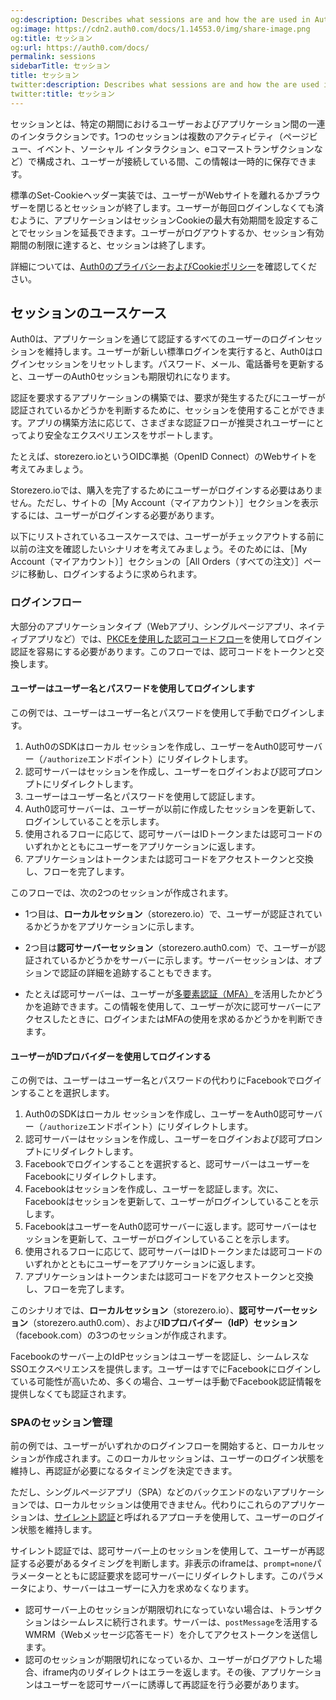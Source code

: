 ```yaml
---
og:description: Describes what sessions are and how the are used in Auth0.
og:image: https://cdn2.auth0.com/docs/1.14553.0/img/share-image.png
og:title: セッション
og:url: https://auth0.com/docs/
permalink: sessions
sidebarTitle: セッション
title: セッション
twitter:description: Describes what sessions are and how the are used in Auth0.
twitter:title: セッション
---
```


セッションとは、特定の期間におけるユーザーおよびアプリケーション間の一連のインタラクションです。1つのセッションは複数のアクティビティ（ページビュー、イベント、ソーシャル インタラクション、eコマーストランザクションなど）で構成され、ユーザーが接続している間、この情報は一時的に保存できます。

標準のSet-Cookieヘッダー実装では、ユーザーがWebサイトを離れるかブラウザーを閉じるとセッションが終了します。ユーザーが毎回ログインしなくても済むように、アプリケーションはセッションCookieの最大有効期間を設定することでセッションを延長できます。ユーザーがログアウトするか、セッション有効期間の制限に達すると、セッションは終了します。

詳細については、[Auth0のプライバシーおよびCookieポリシー](https://auth0.com/privacy)を確認してください。

## セッションのユースケース

Auth0は、アプリケーションを通じて認証するすべてのユーザーのログインセッションを維持します。ユーザーが新しい標準ログインを実行すると、Auth0はログインセッションをリセットします。パスワード、メール、電話番号を更新すると、ユーザーのAuth0セッションも期限切れになります。

認証を要求するアプリケーションの構築では、要求が発生するたびにユーザーが認証されているかどうかを判断するために、セッションを使用することができます。アプリの構築方法に応じて、さまざまな認証フローが推奨されユーザーにとってより安全なエクスペリエンスをサポートします。

たとえば、storezero.ioというOIDC準拠（OpenID Connect）のWebサイトを考えてみましょう。

Storezero.ioでは、購入を完了するためにユーザーがログインする必要はありません。ただし、サイトの［My Account（マイアカウント）］セクションを表示するには、ユーザーがログインする必要があります。

以下にリストされているユースケースでは、ユーザーがチェックアウトする前に以前の注文を確認したいシナリオを考えてみましょう。そのためには、［My Account（マイアカウント）］セクションの［All Orders（すべての注文）］ページに移動し、ログインするように求められます。

### ログインフロー

大部分のアプリケーションタイプ（Webアプリ、シングルページアプリ、ネイティブアプリなど）では、[PKCEを使用した認可コードフロー](/login/flows/authorization-code-flow-with-proof-key-for-code-exchange-pkce)を使用してログイン認証を容易にする必要があります。このフローでは、認可コードをトークンと交換します。



#### ユーザーはユーザー名とパスワードを使用してログインします

この例では、ユーザーはユーザー名とパスワードを使用して手動でログインします。

1. Auth0のSDKはローカル セッションを作成し、ユーザーをAuth0認可サーバー（`/authorize`エンドポイント）にリダイレクトします。
2. 認可サーバーはセッションを作成し、ユーザーをログインおよび認可プロンプトにリダイレクトします。
3. ユーザーはユーザー名とパスワードを使用して認証します。
4. Auth0認可サーバーは、ユーザーが以前に作成したセッションを更新して、ログインしていることを示します。
5. 使用されるフローに応じて、認可サーバーはIDトークンまたは認可コードのいずれかとともにユーザーをアプリケーションに返します。
6. アプリケーションはトークンまたは認可コードをアクセストークンと交換し、フローを完了します。

このフローでは、次の2つのセッションが作成されます。

* 1つ目は、**ローカルセッション**（storezero.io）で、ユーザーが認証されているかどうかをアプリケーションに示します。
* 2つ目は**認可サーバーセッション**（storezero.auth0.com）で、ユーザーが認証されているかどうかをサーバーに示します。サーバーセッションは、オプションで認証の詳細を追跡することもできます。

* たとえば認可サーバーは、ユーザーが[多要素認証（MFA）](/mfa)を活用したかどうかを追跡できます。この情報を使用して、ユーザーが次に認可サーバーにアクセスしたときに、ログインまたはMFAの使用を求めるかどうかを判断できます。

#### ユーザーがIDプロバイダーを使用してログインする

この例では、ユーザーはユーザー名とパスワードの代わりにFacebookでログインすることを選択します。

1. Auth0のSDKはローカル セッションを作成し、ユーザーをAuth0認可サーバー（`/authorize`エンドポイント）にリダイレクトします。
2. 認可サーバーはセッションを作成し、ユーザーをログインおよび認可プロンプトにリダイレクトします。
3. Facebookでログインすることを選択すると、認可サーバーはユーザーをFacebookにリダイレクトします。
4. Facebookはセッションを作成し、ユーザーを認証します。次に、 Facebookはセッションを更新して、ユーザーがログインしていることを示します。
5. FacebookはユーザーをAuth0認可サーバーに返します。認可サーバーはセッションを更新して、ユーザーがログインしていることを示します。
6. 使用されるフローに応じて、認可サーバーはIDトークンまたは認可コードのいずれかとともにユーザーをアプリケーションに返します。
7. アプリケーションはトークンまたは認可コードをアクセストークンと交換し、フローを完了します。

このシナリオでは、**ローカルセッション**（storezero.io）、**認可サーバーセッション**（storezero.auth0.com）、および**IDプロバイダー（IdP）セッション**（facebook.com）の3つのセッションが作成されます。

Facebookのサーバー上のIdPセッションはユーザーを認証し、シームレスなSSOエクスペリエンスを提供します。ユーザーはすでにFacebookにログインしている可能性が高いため、多くの場合、ユーザーは手動でFacebook認証情報を提供しなくても認証されます。

### SPAのセッション管理

前の例では、ユーザーがいずれかのログインフローを開始すると、ローカルセッションが作成されます。このローカルセッションは、ユーザーのログイン状態を維持し、再認証が必要になるタイミングを決定できます。

ただし、シングルページアプリ（SPA）などのバックエンドのないアプリケーションでは、ローカルセッションは使用できません。代わりにこれらのアプリケーションは、[サイレント認証](/login/configure-silent-authentication)と呼ばれるアプローチを使用して、ユーザーのログイン状態を維持します。

サイレント認証では、認可サーバー上のセッションを使用して、ユーザーが再認証する必要があるタイミングを判断します。非表示のiframeは、`prompt=none`パラメーターとともに認証要求を認可サーバーにリダイレクトします。このパラメータにより、サーバーはユーザーに入力を求めなくなります。

* 認可サーバー上のセッションが期限切れになっていない場合は、トランザクションはシームレスに続行されます。サーバーは、`postMessage`を活用するWMRM（Webメッセージ応答モード）を介してアクセストークンを送信します。
* 認可のセッションが期限切れになっているか、ユーザーがログアウトした場合、iframe内のリダイレクトはエラーを返します。その後、アプリケーションはユーザーを認可サーバーに誘導して再認証を行う必要があります。
